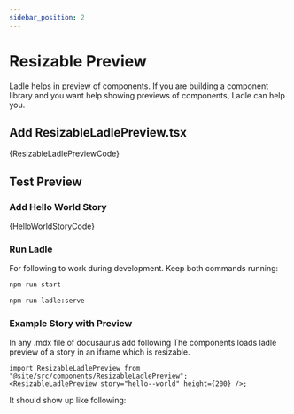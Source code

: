 ```yaml
---
sidebar_position: 2
---
```



# Resizable Preview

Ladle helps in preview of components. If you are building a component library and you want help showing previews of components, Ladle can help you.

## Add ResizableLadlePreview.tsx

<CodeBlock title="src/components/ResizableLadlePreview.tsx" language="tsx">
  {ResizableLadlePreviewCode}
</CodeBlock>

## Test Preview

### Add Hello World Story

<CodeBlock title="src/stories/hello.stories.tsx" language="tsx">
  {HelloWorldStoryCode}
</CodeBlock>

### Run Ladle

For following to work during development. Keep both commands running:

```bash
npm run start
```

```bash
npm run ladle:serve
```

### Example Story with Preview

In any .mdx file of docusaurus add following The components loads ladle preview of a story in an iframe which is resizable.

```tsx
import ResizableLadlePreview from "@site/src/components/ResizableLadlePreview";
<ResizableLadlePreview story="hello--world" height={200} />;
```

It should show up like following:

<ResizableLadlePreview story="hello--world" height={200} />
